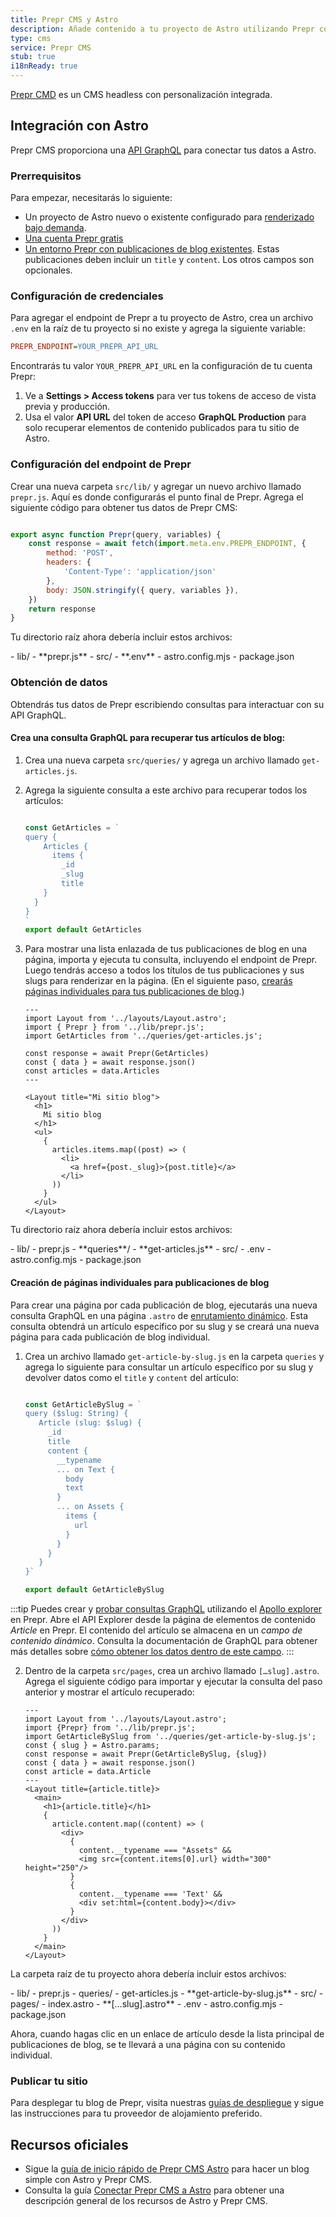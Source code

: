 ```yaml
---
title: Prepr CMS y Astro
description: Añade contenido a tu proyecto de Astro utilizando Prepr como CMS
type: cms
service: Prepr CMS
stub: true
i18nReady: true
---
```


[Prepr CMD](https://www.prepr.io/) es un CMS headless con personalización integrada.

## Integración con Astro

Prepr CMS proporciona una [API GraphQL](https://docs.prepr.io/reference/graphql/v1/overview) para conectar tus datos a Astro.

### Prerrequisitos

Para empezar, necesitarás lo siguiente:

- Un proyecto de Astro nuevo o existente configurado para [renderizado bajo demanda](/es/guides/server-side-rendering/).
- [Una cuenta Prepr gratis](https://signup.prepr.io/)
- [Un entorno Prepr con publicaciones de blog existentes](https://docs.prepr.io/account/set-up-environments#create-an-envirntonment). Estas publicaciones deben incluir un `title` y `content`. Los otros campos son opcionales.

### Configuración de credenciales

Para agregar el endpoint de Prepr a tu proyecto de Astro, crea un archivo `.env` en la raíz de tu proyecto si no existe y agrega la siguiente variable:

```ini title=".env"
PREPR_ENDPOINT=YOUR_PREPR_API_URL
```

Encontrarás tu valor `YOUR_PREPR_API_URL` en la configuración de tu cuenta Prepr:
1. Ve a  **Settings > Access tokens** para ver tus tokens de acceso de vista previa y producción.
2. Usa el valor **API URL** del token de acceso **GraphQL Production** para solo recuperar elementos de contenido publicados para tu sitio de Astro.

### Configuración del endpoint de Prepr

Crear una nueva carpeta `src/lib/` y agregar un nuevo archivo llamado `prepr.js`. Aquí es donde configurarás el punto final de Prepr. Agrega el siguiente código para obtener tus datos de Prepr CMS:

```js title="src/lib/prepr.js"

export async function Prepr(query, variables) {
    const response = await fetch(import.meta.env.PREPR_ENDPOINT, {
        method: 'POST',
        headers: {
            'Content-Type': 'application/json'
        },
        body: JSON.stringify({ query, variables }),
    })
    return response
}
```

Tu directorio raíz ahora debería incluir estos archivos:

<FileTree title="Project Structure">
- lib/
    - **prepr.js**
- src/
- **.env**
- astro.config.mjs
- package.json

</FileTree>

### Obtención de datos

Obtendrás tus datos de Prepr escribiendo consultas para interactuar con su API GraphQL.

#### Crea una consulta GraphQL para recuperar tus artículos de blog:
1. Crea una nueva carpeta `src/queries/` y agrega un archivo llamado `get-articles.js`.
2. Agrega la siguiente consulta a este archivo para recuperar todos los artículos:

    ```js title="src/queries/get-articles.js"

    const GetArticles = `
    query {
        Articles {
          items {
            _id
            _slug
            title
        }
      }
    }
    `
    export default GetArticles
    ```

3. Para mostrar una lista enlazada de tus publicaciones de blog en una página, importa y ejecuta tu consulta, incluyendo el endpoint de Prepr. Luego tendrás acceso a todos los títulos de tus publicaciones y sus slugs para renderizar en la página. (En el siguiente paso, [crearás páginas individuales para tus publicaciones de blog](#creación-de-páginas-individuales-para-publicaciones-de-blog).)

    ```astro title="src/pages/index.astro" ins={3-4, 6-8, 15-23}
    ---
    import Layout from '../layouts/Layout.astro';
    import { Prepr } from '../lib/prepr.js';
    import GetArticles from '../queries/get-articles.js';

    const response = await Prepr(GetArticles)
    const { data } = await response.json()
    const articles = data.Articles
    ---

    <Layout title="Mi sitio blog">
      <h1>
        Mi sitio blog
      </h1>
      <ul>
        {
          articles.items.map((post) => (
            <li>
              <a href={post._slug}>{post.title}</a>
            </li>
          ))
        }
      </ul>
    </Layout>
    ```


Tu directorio raíz ahora debería incluir estos archivos:

<FileTree title="Project Structure">
- lib/
    - prepr.js
    - **queries**/
        - **get-articles.js**
- src/
- .env
- astro.config.mjs
- package.json
</FileTree>

#### Creación de páginas individuales para publicaciones de blog

Para crear una página por cada publicación de blog, ejecutarás una nueva consulta GraphQL en una página `.astro` de [enrutamiento dinámico](/es/guides/routing/#server-ssr-mode). Esta consulta obtendrá un artículo específico por su slug y se creará una nueva página para cada publicación de blog individual.

1. Crea un archivo llamado `get-article-by-slug.js` en la carpeta `queries` y agrega lo siguiente para consultar un artículo específico por su slug y devolver datos como el `title` y `content` del artículo:

    ```js title="src/lib/queries/get-article-by-slug.js"

    const GetArticleBySlug = `
    query ($slug: String) {
       Article (slug: $slug) {
         _id
         title
         content {
           __typename
           ... on Text {
             body
             text
           }
           ... on Assets {
             items {
               url
             }
           }
         }
       }
    }`

    export default GetArticleBySlug
    ```

:::tip
Puedes crear y [probar consultas GraphQL](https://docs.prepr.io/reference/graphql/v1/test-queries) utilizando el [Apollo explorer](https://studio.apollographql.com/sandbox/explorer) en Prepr. Abre el API Explorer desde la página de elementos de contenido *Article* en Prepr.
El contenido del artículo se almacena en un *campo de contenido dinámico*. Consulta la documentación de GraphQL para obtener más detalles sobre [cómo obtener los datos dentro de este campo](https://docs.prepr.io/reference/graphql/v1/schema-field-types-dynamic-content-field).
:::

2. Dentro de la carpeta `src/pages`, crea un archivo llamado `[…slug].astro`. Agrega el siguiente código para importar y ejecutar la consulta del paso anterior y mostrar el artículo recuperado:

    ```astro title="src/pages/[...slug].astro"
    ---
    import Layout from '../layouts/Layout.astro';
    import {Prepr} from '../lib/prepr.js';
    import GetArticleBySlug from '../queries/get-article-by-slug.js';
    const { slug } = Astro.params;
    const response = await Prepr(GetArticleBySlug, {slug})
    const { data } = await response.json()
    const article = data.Article
    ---
    <Layout title={article.title}>
      <main>
        <h1>{article.title}</h1>
        {
          article.content.map((content) => (
            <div>
              {
                content.__typename === "Assets" &&
                <img src={content.items[0].url} width="300" height="250"/>
              }
              {
                content.__typename === 'Text' &&
                <div set:html={content.body}></div>
              }
            </div>
          ))
        }
      </main>
    </Layout>
    ```

La carpeta raíz de tu proyecto ahora debería incluir estos archivos:

<FileTree title="Project Structure">
- lib/
    - prepr.js
    - queries/
        - get-articles.js
        - **get-article-by-slug.js**
- src/
    - pages/
      - index.astro
      - **[…slug].astro**
- .env
- astro.config.mjs
- package.json
</FileTree>

Ahora, cuando hagas clic en un enlace de artículo desde la lista principal de publicaciones de blog, se te llevará a una página con su contenido individual.

### Publicar tu sitio

Para desplegar tu blog de Prepr, visita nuestras [guías de despliegue](/es/guides/deploy/) y sigue las instrucciones para tu proveedor de alojamiento preferido.

## Recursos oficiales

- Sigue la [guía de inicio rápido de Prepr CMS Astro](https://github.com/preprio/astro-quick-start) para hacer un blog simple con Astro y Prepr CMS.
- Consulta la guía [Conectar Prepr CMS a Astro](https://docs.prepr.io/connecting-front-end-apps/astro) para obtener una descripción general de los recursos de Astro y Prepr CMS.
